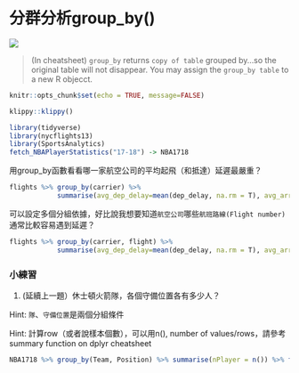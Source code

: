 # 分群分析group_by()

![](./graph/group_by.png)

> (In cheatsheet) `group_by` returns `copy of table` grouped by...so the original table will not disappear. You may assign the `group_by table` to a new R objecct.

```r
knitr::opts_chunk$set(echo = TRUE, message=FALSE)
```

```r
klippy::klippy()
```

```r
library(tidyverse)
library(nycflights13)
library(SportsAnalytics)
fetch_NBAPlayerStatistics("17-18") -> NBA1718
```

用group_by函數看看哪一家航空公司的平均起飛（和抵達）延遲最嚴重？
```r
flights %>% group_by(carrier) %>% 
            summarise(avg_dep_delay=mean(dep_delay, na.rm = T), avg_arr_delay=mean(arr_delay, na.rm = T))

```

可以設定多個分組依據，好比說我想要知道`航空公司`哪些`航班路線(Flight number)`通常比較容易遇到延遲？
```r
flights %>% group_by(carrier, flight) %>% 
            summarise(avg_dep_delay=mean(dep_delay, na.rm = T), avg_arr_delay=mean(arr_delay, na.rm = T))
```

### 小練習{-}

1. (延續上一題）休士頓火箭隊，各個守備位置各有多少人？

Hint: `隊`、`守備位置`是兩個分組條件

Hint: 計算row（或者說樣本個數），可以用n(), number of values/rows，請參考summary function on dplyr cheatsheet

```r
NBA1718 %>% group_by(Team, Position) %>% summarise(nPlayer = n()) %>% filter(Team == "HOU")
```






